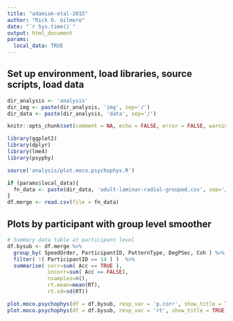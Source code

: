 ```yaml
---
title: "adamiak-etal-2015"
author: "Rick O. Gilmore"
date: "`r Sys.time()`"
output: html_document
params:
  local_data: TRUE
---
```


## Set up environment, load libraries, source scripts, load data

```r
dir_analysis <- 'analysis'
dir_img <- paste(dir_analysis, 'img', sep='/')
dir_data <- paste(dir_analysis, 'data', sep='/')
```

```r
knitr::opts_chunk$set(comment = NA, echo = FALSE, error = FALSE, warnings = FALSE, message = FALSE, include = FALSE, fig.path = dir_img)
```

```r
library(ggplot2)
library(dplyr)
library(lme4)
library(psyphy)
```

```r
source('analysis/plot.moco.psychophys.R')
```

```r
if (params$local_data){
  fn_data <- paste(dir_data, 'adult-laminar-radial-grouped.csv', sep='/')
}
df.merge <- read.csv(file = fn_data)
```

## Plots by participant with group level smoother

```r
# Summary data table at participant level
df.bysub <- df.merge %>%
  group_by( SpeedOrder, ParticipantID, PatternType, DegPSec, Coh ) %>%
  filter( !( ParticipantID == 14 ) )  %>%  
  summarise( corr=sum( Acc == TRUE ),
             incorr=sum( Acc == FALSE),
             nsamples=n(),
             rt.mean=mean(RT),
             rt.sd=sd(RT))
```

```r
plot.moco.psychophys(df = df.bysub, resp_var = 'p.corr', show_title = TRUE)
plot.moco.psychophys(df = df.bysub, resp_var = 'rt', show_title = TRUE)
```
